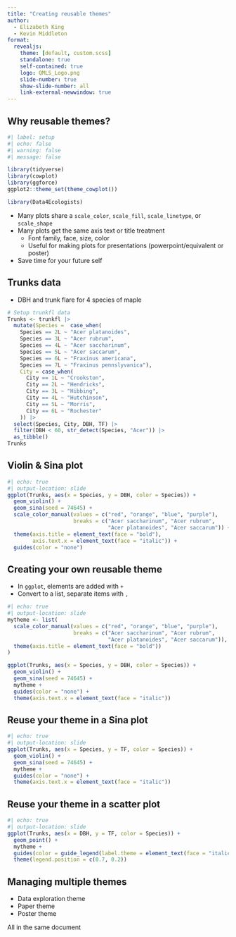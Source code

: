 ```yaml
---
title: "Creating reusable themes"
author:
  - Elizabeth King
  - Kevin Middleton
format:
  revealjs:
    theme: [default, custom.scss]
    standalone: true
    self-contained: true
    logo: QMLS_Logo.png
    slide-number: true
    show-slide-number: all
    link-external-newwindow: true
---
```


## Why reusable themes?

```r
#| label: setup
#| echo: false
#| warning: false
#| message: false

library(tidyverse)
library(cowplot)
library(ggforce)
ggplot2::theme_set(theme_cowplot())

library(Data4Ecologists)
```

- Many plots share a `scale_color`, `scale_fill`, `scale_linetype`, or `scale_shape`
- Many plots get the same axis text or title treatment
  - Font family, face, size, color
  - Useful for making plots for presentations (powerpoint/equivalent or poster)
- Save time for your future self


## Trunks data

- DBH and trunk flare for 4 species of maple

```r
# Setup trunkfl data
Trunks <- trunkfl |> 
  mutate(Species =  case_when(
    Species == 2L ~ "Acer platanoides",
    Species == 3L ~ "Acer rubrum",
    Species == 4L ~ "Acer saccharinum", 
    Species == 5L ~ "Acer saccarum",
    Species == 6L ~ "Fraxinus americana",
    Species == 7L ~ "Fraxinus pennslyvanica"),
    City = case_when(
      City == 1L ~ "Crookston",
      City == 2L ~ "Hendricks",
      City == 3L ~ "Hibbing",
      City == 4L ~ "Hutchinson",
      City == 5L ~ "Morris",
      City == 6L ~ "Rochester"
    )) |> 
  select(Species, City, DBH, TF) |> 
  filter(DBH < 60, str_detect(Species, "Acer")) |> 
  as_tibble()
Trunks
```


## Violin & Sina plot

```r
#| echo: true
#| output-location: slide
ggplot(Trunks, aes(x = Species, y = DBH, color = Species)) +
  geom_violin() +
  geom_sina(seed = 74645) +
  scale_color_manual(values = c("red", "orange", "blue", "purple"),
                     breaks = c("Acer saccharinum", "Acer rubrum",
                                "Acer platanoides", "Acer saccarum")) +
  theme(axis.title = element_text(face = "bold"),
        axis.text.x = element_text(face = "italic")) +
  guides(color = "none")
```


## Creating your own reusable theme

- In `ggplot`, elements are added with `+`
- Convert to a list, separate items with `,`

```r
#| echo: true
#| output-location: slide
mytheme <- list(
  scale_color_manual(values = c("red", "orange", "blue", "purple"),
                     breaks = c("Acer saccharinum", "Acer rubrum",
                                "Acer platanoides", "Acer saccarum")),
  theme(axis.title = element_text(face = "bold"))
)

ggplot(Trunks, aes(x = Species, y = DBH, color = Species)) +
  geom_violin() +
  geom_sina(seed = 74645) +
  mytheme +
  guides(color = "none") +
  theme(axis.text.x = element_text(face = "italic"))
```


## Reuse your theme in a Sina plot

```r
#| echo: true
#| output-location: slide
ggplot(Trunks, aes(x = Species, y = TF, color = Species)) +
  geom_violin() +
  geom_sina(seed = 74645) +
  mytheme +
  guides(color = "none") +
  theme(axis.text.x = element_text(face = "italic"))
```


## Reuse your theme in a scatter plot

```r
#| echo: true
#| output-location: slide
ggplot(Trunks, aes(x = DBH, y = TF, color = Species)) +
  geom_point() +
  mytheme +
  guides(color = guide_legend(label.theme = element_text(face = "italic"))) +
  theme(legend.position = c(0.7, 0.2))
```


## Managing multiple themes

- Data exploration theme
- Paper theme
- Poster theme

All in the same document
